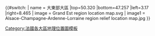 {{#switch:{{{1}}}
| name   = 大東部大區
|top=50.320
|bottom=47.257
|left=3.17
|right=8.465
| image  = Grand Est region location map.svg
| image1 = Alsace-Champagne-Ardenne-Lorraine region relief location map.jpg
}}<noinclude>
{{Location map/Info}}
[[Category:法國各大區地理位置圖模板]]
</noinclude>
